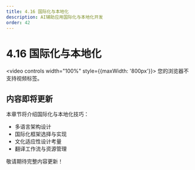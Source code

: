 ```yaml
---
title: 4.16 国际化与本地化
description: AI辅助应用国际化与本地化开发
order: 42
---
```


# 4.16 国际化与本地化

<video controls width="100%" style={{maxWidth: '800px'}}>
  <source src="https://minio.xiaofeng.show/ai-code/4.16.mp4" type="video/mp4" />
  您的浏览器不支持视频标签。
</video>

## 内容即将更新

本章节将介绍国际化与本地化技巧：

- 多语言架构设计
- 国际化框架选择与实现
- 文化适应性设计考量
- 翻译工作流与资源管理

敬请期待完整内容更新！ 
